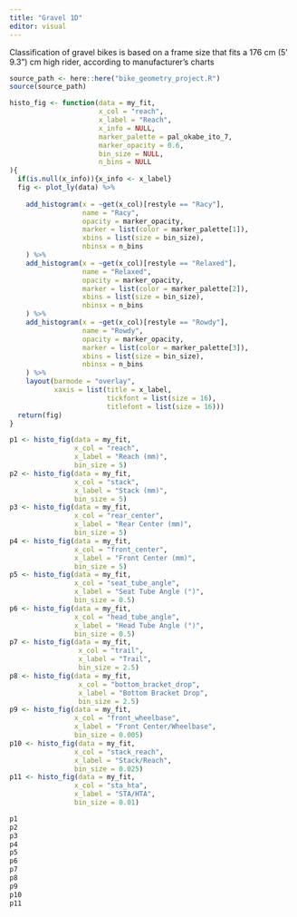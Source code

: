 ```yaml
---
title: "Gravel 1D"
editor: visual
---
```


Classification of gravel bikes is based on a frame size that fits a 176 cm (5' 9.3") cm high rider, according to manufacturer's charts

```r
source_path <- here::here("bike_geometry_project.R")
source(source_path)
```


```r

histo_fig <- function(data = my_fit,
                      x_col = "reach",
                      x_label = "Reach",
                      x_info = NULL,
                      marker_palette = pal_okabe_ito_7,
                      marker_opacity = 0.6,
                      bin_size = NULL,
                      n_bins = NULL
){
  if(is.null(x_info)){x_info <- x_label}
  fig <- plot_ly(data) %>%
    
    add_histogram(x = ~get(x_col)[restyle == "Racy"],
                  name = "Racy",
                  opacity = marker_opacity,
                  marker = list(color = marker_palette[1]),
                  xbins = list(size = bin_size),
                  nbinsx = n_bins
    ) %>%
    add_histogram(x = ~get(x_col)[restyle == "Relaxed"],
                  name = "Relaxed",
                  opacity = marker_opacity,
                  marker = list(color = marker_palette[2]),
                  xbins = list(size = bin_size),
                  nbinsx = n_bins
    ) %>%
    add_histogram(x = ~get(x_col)[restyle == "Rowdy"],
                  name = "Rowdy",
                  opacity = marker_opacity,
                  marker = list(color = marker_palette[3]),
                  xbins = list(size = bin_size),
                  nbinsx = n_bins
    ) %>%
    layout(barmode = "overlay",
           xaxis = list(title = x_label,
                        tickfont = list(size = 16),
                        titlefont = list(size = 16)))
  return(fig)
}

```

```r
p1 <- histo_fig(data = my_fit,
                x_col = "reach",
                x_label = "Reach (mm)",
                bin_size = 5)
p2 <- histo_fig(data = my_fit,
                x_col = "stack",
                x_label = "Stack (mm)",
                bin_size = 5)
p3 <- histo_fig(data = my_fit,
                x_col = "rear_center",
                x_label = "Rear Center (mm)",
                bin_size = 5)
p4 <- histo_fig(data = my_fit,
                x_col = "front_center",
                x_label = "Front Center (mm)",
                bin_size = 5)
p5 <- histo_fig(data = my_fit,
                x_col = "seat_tube_angle",
                x_label = "Seat Tube Angle (°)",
                bin_size = 0.5)
p6 <- histo_fig(data = my_fit,
                x_col = "head_tube_angle",
                x_label = "Head Tube Angle (°)",
                bin_size = 0.5)
p7 <- histo_fig(data = my_fit,
                 x_col = "trail",
                 x_label = "Trail",
                 bin_size = 2.5)
p8 <- histo_fig(data = my_fit,
                 x_col = "bottom_bracket_drop",
                 x_label = "Bottom Bracket Drop",
                 bin_size = 2.5)
p9 <- histo_fig(data = my_fit,
                x_col = "front_wheelbase",
                x_label = "Front Center/Wheelbase",
                bin_size = 0.005)
p10 <- histo_fig(data = my_fit,
                x_col = "stack_reach",
                x_label = "Stack/Reach",
                bin_size = 0.025)
p11 <- histo_fig(data = my_fit,
                x_col = "sta_hta",
                x_label = "STA/HTA",
                bin_size = 0.01)

p1
p2
p3
p4
p5
p6
p7
p8
p9
p10
p11
```
